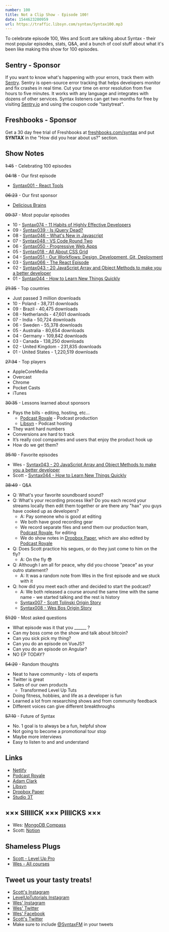 ```yaml
---
number: 100
title: Not a Clip Show - Episode 100! 
date: 1544623200959
url: https://traffic.libsyn.com/syntax/Syntax100.mp3
---
```


To celebrate episode 100, Wes and Scott are talking about Syntax - their most popular episodes, stats, Q&A, and a bunch of cool stuff about what it's been like making this show for 100 episodes.  

## Sentry - Sponsor

If you want to know what's happening with your errors, track them with [Sentry](https://sentry.io/). Sentry is open-source error tracking that helps developers monitor and fix crashes in real time. Cut your time on error resolution from five hours to five minutes. It works with any language and integrates with dozens of other services. Syntax listeners can get two months for free by visiting [Sentry.io](https://sentry.io/) and using the coupon code "tastytreat".

## Freshbooks - Sponsor

Get a 30 day free trial of Freshbooks at [freshbooks.com/syntax](https://freshbooks.com/syntax) and put **SYNTAX** in the "How did you hear about us?" section.

## Show Notes

~~1:45~~ - Celebrating 100 episodes

~~04:18~~ - Our first episode 

* [Syntax001 - React Tools](https://syntax.fm/show/001/react-tools)

~~06:23~~ - Our first sponsor 

* [Delicious Brains](https://deliciousbrains.com/)

~~09:37~~ - Most popular episodes

* 10 - [Syntax074 - 11 Habits of Highly Effective Developers](https://syntax.fm/show/074/11-habits-of-highly-effective-developers)
* 09 - [Syntax039 - Is jQuery Dead?](https://syntax.fm/show/039/is-jquery-dead)
* 08 - [Syntax046 - What's New in Javascript](https://syntax.fm/show/046/what-s-new-in-javascript)
* 07 - [Syntax048 - VS Code Round Two](https://syntax.fm/show/048/vs-code-round-two)
* 06 - [Syntax050 - Progressive Web Apps](https://syntax.fm/show/050/progressive-web-apps)
* 05 - [Syntax018 - All About CSS Grid](https://syntax.fm/show/018/all-about-css-grid)
* 04 - [Syntax051 - Our Workflows: Design, Development, Git, Deployment](https://syntax.fm/show/051/our-workflows-design-development-git-and-deployment)
* 03 - [Syntax066 - The React Episode](https://syntax.fm/show/066/the-react-episode)
* 02 - [Syntax043 - 20 JavaScript Array and Object Methods to make you a better developer](https://syntax.fm/show/043/20-javascript-array-and-object-methods-to-make-you-a-better-developer)
* 01 - [Syntax044 - How to Learn New Things Quickly](https://syntax.fm/show/044/how-to-learn-new-things-quickly)

~~21:35~~ - Top countries

* Just passed 3 million downloads
* 10 - Poland - 38,731 downloads
* 09 - Brazil - 40,475 downloads
* 08 - Netherlands - 47,601 downloads
* 07 - India - 50,724 downloads
* 06 - Sweden - 55,378 downloads
* 05 - Australia - 80,654 downloads
* 04 - Germany - 109,842 downloads
* 03 - Canada - 138,250 downloads
* 02 - United Kingdom - 231,835 downloads
* 01 - United States - 1,220,519 downloads

~~27:34~~ - Top players 

* AppleCoreMedia
* Overcast
* Chrome
* Pocket Casts
* iTunes

~~30:35~~ - Lessons learned about sponsors

* Pays the bills - editing, hosting, etc…
  * [Podcast Royale](https://podcastroyale.net) - Podcast production
  * [Libsyn](https://libsyn.com/) - Podcast hosting
* They want hard numbers
* Conversions are hard to track
* It’s really cool companies and users that enjoy the product hook up
* How do we get them?

~~35:10~~ - Favorite episodes

* Wes - [Syntax043 - 20 JavaScript Array and Object Methods to make you a better developer](https://syntax.fm/show/043/20-javascript-array-and-object-methods-to-make-you-a-better-developer)
* Scott - [Syntax044 - How to Learn New Things Quickly](https://syntax.fm/show/044/how-to-learn-new-things-quickly)

~~38:49~~ - Q&A 

* Q: What's your favorite soundboard sound?
* Q: What's your recording process like? Do you each record your streams locally then edit them together or are there any "hax" you guys have cooked up as developers?
  * A: Pay someone who is good at editing
  * We both have good recording gear
  * We record separate files and send them our production team, [Podcast Royale](https://podcastroyale.net), for editing
  * We do show notes in [Dropbox Paper](https://paper.dropbox.com), which are also edited by [Podcast Royale](https://podcastroyale.net)
* Q: Does Scott practice his segues, or do they just come to him on the fly?
  * A: On the fly 😎
* Q: Although I am all for peace, why did you choose "peace" as your outro statement?
  * A: It was a random note from Wes in the first episode and we stuck with it
* Q: how did you meet each other and decided to start the podcast?
  * A: We both released a course around the same time with the same name - we started talking and the rest is history
  * [Syntax007 - Scott Tolinski Origin Story](https://syntax.fm/show/007/scott-tolinski-origin-story)
  * [Syntax008 - Wes Bos Origin Story](https://syntax.fm/show/008/wes-bos-origin-story)

~~51:20~~ - Most asked questions

* What episode was it that you  ______ ?
* Can my boss come on the show and talk about bitcoin?
* Can you sick pick my thing?
* Can you do an episode on VueJS?
* Can you do an episode on Angular?
* NO EP TODAY?

~~54:20~~ - Random thoughts

* Neat to have community - lots of experts 
* Twitter is great
* Sales of our own products
  * Transformed Level Up Tuts
* Doing fitness, hobbies, and life as a developer is fun
* Learned a lot from researching shows and from community feedback
* Different voices can give different breakthroughs

~~57:10~~ - Future of Syntax

* No. 1 goal is to always be a fun, helpful show
* Not going to become a promotional tour stop
* Maybe more interviews
* Easy to listen to and and understand

## Links

* [Netlify](https://netlify.com/)
* [Podcast Royale](https://podcastroyale.net)
* [Adam Clark](https://avclark.com)
* [Libsyn](https://libsyn.com/)
* [Dropbox Paper](https://paper.dropbox.com)
* [Studio 3T](https://studio3t.com/)

## ××× SIIIIICK ××× PIIIICKS ×××

* Wes: [MongoDB Compass](https://www.mongodb.com/products/compass)
* Scott: [Notion](https://www.notion.so/?r=f30ad6f0d28441729bcea76a77549938)

## Shameless Plugs

* [Scott - Level Up Pro](https://www.leveluptutorials.com/pro)
* [Wes - All courses](https://wesbos.com/courses)

## Tweet us your tasty treats!

* [Scott's Instagram](https://www.instagram.com/stolinski/)
* [LevelUpTutorials Instagram](https://www.instagram.com/LevelUpTutorials/)
* [Wes' Instagram](https://www.instagram.com/wesbos/)
* [Wes' Twitter](https://twitter.com/wesbos)
* [Wes' Facebook](https://www.facebook.com/wesbos.developer)
* [Scott's Twitter](https://twitter.com/stolinski)
* Make sure to include [@SyntaxFM](https://twitter.com/SyntaxFM) in your tweets
